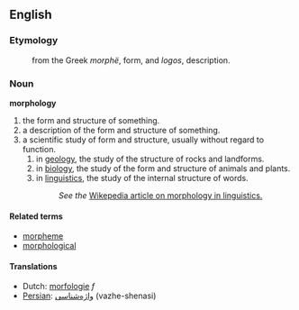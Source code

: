==English==
===Etymology===
:from the Greek ''morphë'', form, and ''logos'', description.

===Noun===
'''morphology'''

#the form and structure of something.
#a description of the form and structure of something.
#a scientific study of form and structure, usually without regard to function.
##in [[geology]], the study of the structure of rocks and landforms.
##in [[biology]], the study of the form and structure of animals and plants.
##in [[linguistics]], the study of the internal structure of words. 
##:''See the'' [[w:morphology (linguistics)| Wikepedia article on morphology in linguistics.]]

====Related terms====
*[[morpheme]]
*[[morphological]]

==== Translations ====
*Dutch: [[morfologie]] ''f''
*[[Persian]]: [[واژه‌شناسی]] (vazhe-shenasi)